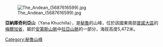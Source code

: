 [[Image:The_Andean_(5687616599).jpg|right]]

{{Coord|14|26|S|70|58|W|display=title}}

'''亞納庫奇利亞山'''（Yana Khuchilla），是[[秘魯|秘魯]]的山峰，位於該國東南部[[普諾大區|普諾大區]]的[[梅爾加省|梅爾加省]]，屬於[[安第斯山脈|安第斯山脈]]中[[拉亞山脈|拉亞山脈]]的一部分，海拔高度5,472米。

{{Peru-geo-stub}}
[[Category:秘魯山峰|Category:秘魯山峰]]